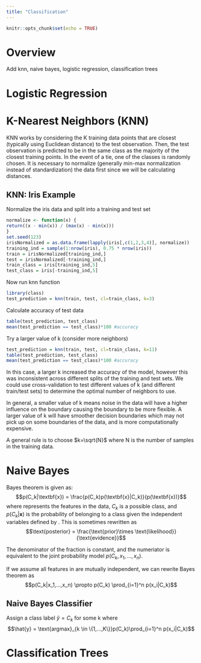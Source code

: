```yaml
---
title: "Classification"
---
```


```r
knitr::opts_chunk$set(echo = TRUE)
```

# Overview
Add knn, naive bayes, logistic regression, classification trees

# Logistic Regression
# K-Nearest Neighbors (KNN)
KNN works by considering the K training data points that are closest (typically using Euclidean distance) to the test observation.  Then, the test observation is predicted to be in the same class as the majority of the closest training points.  In the event of a tie, one of the classes is randomly chosen.  It is necessary to normalize (generally min-max normalization instead of standardization) the data first since we will be calculating distances.

## KNN: Iris Example
Normalize the iris data and split into a training and test set
```r
normalize <- function(x) {
return((x - min(x)) / (max(x) - min(x)))
}
set.seed(123)
irisNormalized = as.data.frame(lapply(iris[,c(1,2,3,4)], normalize))
training_ind = sample(1:nrow(iris), 0.75 * nrow(iris))
train = irisNormalized[training_ind,]
test = irisNormalized[-training_ind,]
train_class = iris[training_ind,5]
test_class = iris[-training_ind,5]
```

Now run knn function
```r
library(class)
test_prediction = knn(train, test, cl=train_class, k=3)
```

Calculate accuracy of test data
```r
table(test_prediction, test_class)
mean(test_prediction == test_class)*100 #accuracy
```

Try a larger value of k (consider more neighbors)
```r
test_prediction = knn(train, test, cl=train_class, k=11)
table(test_prediction, test_class)
mean(test_prediction == test_class)*100 #accuracy
```
In this case, a larger k increased the accuracy of the model, however this was inconsistent across different splits of the training and test sets.  We could use cross-validation to test different values of k (and different train/test sets) to determine the optimal number of neighbors to use.

In general, a smaller value of k means noise in the data will have a higher influence on the boundary causing the boundary to be more flexible.  A larger value of k will have smoother decision boundaries which may not pick up on some boundaries of the data, and is more computationally expensive.

A general rule is to choose $k=\sqrt{N}$ where N is the number of samples in the training data.

# Naive Bayes
Bayes theorem is given as:
$$p(C_k|\textbf{x}) = \frac{p(C_k)p(\textbf{x}|C_k)}{p(\textbf{x})}$$ 
where \textbf{x} represents the features in the data, $C_k$ is a possible class, and $p(C_k|\textbf{x})$ is the probability of belonging to a class given the independent variables defined by \textbf{x}.  This is sometimes rewritten as 
$$\text{posterior} = \frac{\text{prior}\times \text{likelihood}}{\text{evidence}}$$

The denominator of the fraction is constant, and the numeriator is equivalent to the joint probability model $p(C_k,x_1,...,x_n)$.  

If we assume all features in \textbf{x} are mutually independent, we can rewrite Bayes theorem as 
$$p(C_k|x_1,...,x_n) \propto p(C_k) \prod_{i=1}^n p(x_i|C_k)$$ 

## Naive Bayes Classifier
Assign a class label $\hat{y} = C_k$ for some k where
$$\hat{y} = \text{argmax}_{k \in \{1,...,K\}}p(C_k)\prod_{i=1}^n p(x_i|C_k)$$












# Classification Trees
